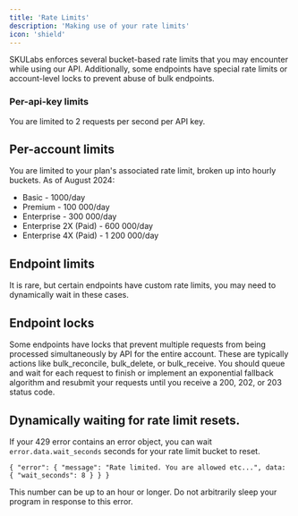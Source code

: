 ```yaml
---
title: 'Rate Limits'
description: 'Making use of your rate limits'
icon: 'shield'
---
```


SKULabs enforces several bucket-based rate limits that you may encounter while using our API. Additionally, some endpoints have special rate limits or account-level locks to prevent abuse of bulk endpoints.

### Per-api-key limits
You are limited to 2 requests per second per API key.

## Per-account limits
You are limited to your plan's associated rate limit, broken up into hourly buckets. As of August 2024:
* Basic - 1000/day
* Premium - 100 000/day
* Enterprise - 300 000/day
* Enterprise 2X (Paid) - 600 000/day
* Enterprise 4X (Paid) - 1 200 000/day

## Endpoint limits
It is rare, but certain endpoints have custom rate limits, you may need to dynamically wait in these cases.

## Endpoint locks
Some endpoints have locks that prevent multiple requests from being processed simultaneously by API for the entire account. These are typically actions like bulk_reconcile, bulk_delete, or bulk_receive. You should queue and wait for each request to finish or implement an exponential fallback algorithm and resubmit your requests until you receive a 200, 202, or 203 status code.

## Dynamically waiting for rate limit resets.
If your 429 error contains an error object, you can wait `error.data.wait_seconds` seconds for your rate limit bucket to reset.
```
{ "error": { "message": "Rate limited. You are allowed etc...", data: { "wait_seconds": 8 } } }
```


<Tip>This number can be up to an hour or longer. Do not arbitrarily sleep your program in response to this error.</Tip>
